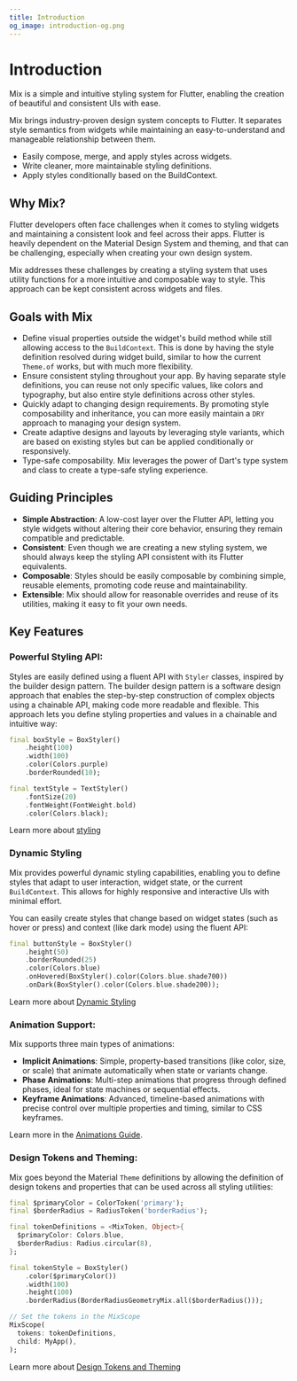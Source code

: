 ```yaml
---
title: Introduction
og_image: introduction-og.png
---
```

# Introduction

Mix is a simple and intuitive styling system for Flutter, enabling the creation of beautiful and consistent UIs with ease.

Mix brings industry-proven design system concepts to Flutter. It separates style semantics from widgets while maintaining an easy-to-understand and manageable relationship between them.

-  Easily compose, merge, and apply styles across widgets.
-  Write cleaner, more maintainable styling definitions.
-  Apply styles conditionally based on the BuildContext.

## Why Mix?

Flutter developers often face challenges when it comes to styling widgets and maintaining a consistent look and feel across their apps. Flutter is heavily dependent on the Material Design System and theming, and that can be challenging, especially when creating your own design system.

Mix addresses these challenges by creating a styling system that uses utility functions for a more intuitive and composable way to style. This approach can be kept consistent across widgets and files.

## Goals with Mix

- Define visual properties outside the widget's build method while still allowing access to the `BuildContext`. This is done by having the style definition resolved during widget build, similar to how the current `Theme.of` works, but with much more flexibility.
- Ensure consistent styling throughout your app. By having separate style definitions, you can reuse not only specific values, like colors and typography, but also entire style definitions across other styles.
- Quickly adapt to changing design requirements. By promoting style composability and inheritance, you can more easily maintain a `DRY` approach to managing your design system.
- Create adaptive designs and layouts by leveraging style variants, which are based on existing styles but can be applied conditionally or responsively.
- Type-safe composability. Mix leverages the power of Dart's type system and class to create a type-safe styling experience.

## Guiding Principles

-  **Simple Abstraction**: A low-cost layer over the Flutter API, letting you style widgets without altering their core behavior, ensuring they remain compatible and predictable.
-  **Consistent**: Even though we are creating a new styling system, we should always keep the styling API consistent with its Flutter equivalents.
-  **Composable**: Styles should be easily composable by combining simple, reusable elements, promoting code reuse and maintainability.
-  **Extensible**: Mix should allow for reasonable overrides and reuse of its utilities, making it easy to fit your own needs.

## Key Features

### **Powerful Styling API**:

Styles are easily defined using a fluent API with `Styler` classes, inspired by the builder design pattern. The builder design pattern is a software design approach that enables the step-by-step construction of complex objects using a chainable API, making code more readable and flexible. This approach lets you define styling properties and values in a chainable and intuitive way:

```dart
final boxStyle = BoxStyler()
    .height(100)
    .width(100)
    .color(Colors.purple)
    .borderRounded(10);

final textStyle = TextStyler()
    .fontSize(20)
    .fontWeight(FontWeight.bold)
    .color(Colors.black);
```

Learn more about [styling](/documentation/guides/styling)

### **Dynamic Styling**

Mix provides powerful dynamic styling capabilities, enabling you to define styles that adapt to user interaction, widget state, or the current `BuildContext`. This allows for highly responsive and interactive UIs with minimal effort.

You can easily create styles that change based on widget states (such as hover or press) and context (like dark mode) using the fluent API:

```dart
final buttonStyle = BoxStyler()
    .height(50)
    .borderRounded(25)
    .color(Colors.blue)
    .onHovered(BoxStyler().color(Colors.blue.shade700))
    .onDark(BoxStyler().color(Colors.blue.shade200));
```

Learn more about [Dynamic Styling](/documentation/guides/dynamic-styling)

### **Animation Support**:

Mix supports three main types of animations:
- **Implicit Animations**: Simple, property-based transitions (like color, size, or scale) that animate automatically when state or variants change.
- **Phase Animations**: Multi-step animations that progress through defined phases, ideal for state machines or sequential effects.
- **Keyframe Animations**: Advanced, timeline-based animations with precise control over multiple properties and timing, similar to CSS keyframes.

Learn more in the [Animations Guide](/documentation/guides/animations).

### **Design Tokens and Theming**:

Mix goes beyond the Material `Theme` definitions by allowing the definition of design tokens and properties that can be used across all styling utilities:

```dart
final $primaryColor = ColorToken('primary');
final $borderRadius = RadiusToken('borderRadius');

final tokenDefinitions = <MixToken, Object>{
  $primaryColor: Colors.blue,
  $borderRadius: Radius.circular(8),
};

final tokenStyle = BoxStyler()
    .color($primaryColor())
    .width(100)
    .height(100)
    .borderRadius(BorderRadiusGeometryMix.all($borderRadius()));

// Set the tokens in the MixScope
MixScope(
  tokens: tokenDefinitions,
  child: MyApp(),
);
```

Learn more about [Design Tokens and Theming](/documentation/guides/design-token)